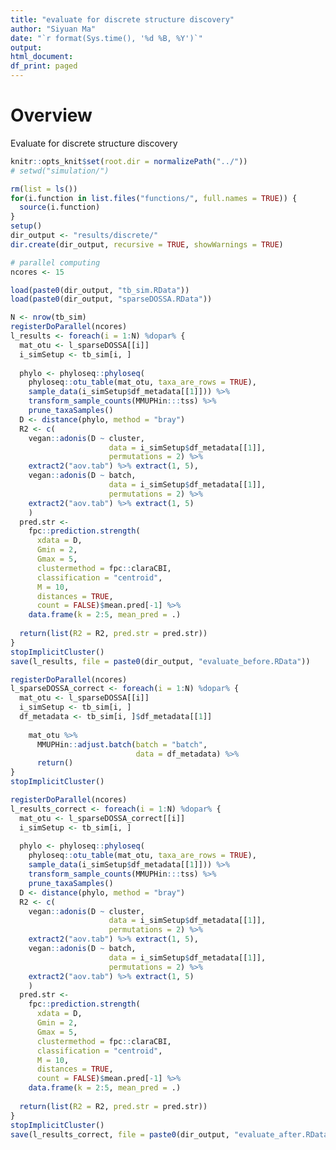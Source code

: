 ```yaml
---
title: "evaluate for discrete structure discovery"
author: "Siyuan Ma"
date: "`r format(Sys.time(), '%d %B, %Y')`"
output:
html_document:
df_print: paged
---
```

# Overview
Evaluate for discrete structure discovery

```r
knitr::opts_knit$set(root.dir = normalizePath("../"))
# setwd("simulation/")
```
```r
rm(list = ls())
for(i.function in list.files("functions/", full.names = TRUE)) {
  source(i.function)
}
setup()
dir_output <- "results/discrete/"
dir.create(dir_output, recursive = TRUE, showWarnings = TRUE)
```

```r
# parallel computing
ncores <- 15

load(paste0(dir_output, "tb_sim.RData"))
load(paste0(dir_output, "sparseDOSSA.RData"))
```

```r
N <- nrow(tb_sim)
registerDoParallel(ncores)
l_results <- foreach(i = 1:N) %dopar% {
  mat_otu <- l_sparseDOSSA[[i]]
  i_simSetup <- tb_sim[i, ]
  
  phylo <- phyloseq::phyloseq(
    phyloseq::otu_table(mat_otu, taxa_are_rows = TRUE),
    sample_data(i_simSetup$df_metadata[[1]])) %>% 
    transform_sample_counts(MMUPHin:::tss) %>% 
    prune_taxaSamples()
  D <- distance(phylo, method = "bray")
  R2 <- c(
    vegan::adonis(D ~ cluster, 
                      data = i_simSetup$df_metadata[[1]], 
                      permutations = 2) %>% 
    extract2("aov.tab") %>% extract(1, 5),
    vegan::adonis(D ~ batch, 
                      data = i_simSetup$df_metadata[[1]], 
                      permutations = 2) %>% 
    extract2("aov.tab") %>% extract(1, 5)
    )
  pred.str <- 
    fpc::prediction.strength(
      xdata = D,
      Gmin = 2,
      Gmax = 5,
      clustermethod = fpc::claraCBI,
      classification = "centroid",
      M = 10,
      distances = TRUE,
      count = FALSE)$mean.pred[-1] %>% 
    data.frame(k = 2:5, mean_pred = .)
  
  return(list(R2 = R2, pred.str = pred.str))
} 
stopImplicitCluster()
save(l_results, file = paste0(dir_output, "evaluate_before.RData"))
```

```r
registerDoParallel(ncores)
l_sparseDOSSA_correct <- foreach(i = 1:N) %dopar% {
  mat_otu <- l_sparseDOSSA[[i]]
  i_simSetup <- tb_sim[i, ]
  df_metadata <- tb_sim[i, ]$df_metadata[[1]]
  
    mat_otu %>% 
      MMUPHin::adjust.batch(batch = "batch", 
                            data = df_metadata) %>% 
      return()
} 
stopImplicitCluster()
```

```r
registerDoParallel(ncores)
l_results_correct <- foreach(i = 1:N) %dopar% {
  mat_otu <- l_sparseDOSSA_correct[[i]]
  i_simSetup <- tb_sim[i, ]
  
  phylo <- phyloseq::phyloseq(
    phyloseq::otu_table(mat_otu, taxa_are_rows = TRUE),
    sample_data(i_simSetup$df_metadata[[1]])) %>% 
    transform_sample_counts(MMUPHin:::tss) %>% 
    prune_taxaSamples()
  D <- distance(phylo, method = "bray")
  R2 <- c(
    vegan::adonis(D ~ cluster, 
                      data = i_simSetup$df_metadata[[1]], 
                      permutations = 2) %>% 
    extract2("aov.tab") %>% extract(1, 5),
    vegan::adonis(D ~ batch, 
                      data = i_simSetup$df_metadata[[1]], 
                      permutations = 2) %>% 
    extract2("aov.tab") %>% extract(1, 5)
    )
  pred.str <- 
    fpc::prediction.strength(
      xdata = D,
      Gmin = 2,
      Gmax = 5,
      clustermethod = fpc::claraCBI,
      classification = "centroid",
      M = 10,
      distances = TRUE,
      count = FALSE)$mean.pred[-1] %>% 
    data.frame(k = 2:5, mean_pred = .)
  
  return(list(R2 = R2, pred.str = pred.str))
} 
stopImplicitCluster()
save(l_results_correct, file = paste0(dir_output, "evaluate_after.RData"))
```
